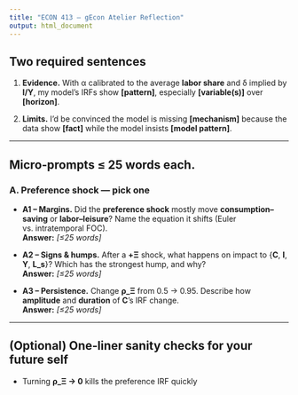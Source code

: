 ```yaml
---
title: "ECON 413 — gEcon Atelier Reflection"
output: html_document
---
```


## Two required sentences

1. **Evidence.** With α calibrated to the average **labor share** and δ implied by **I/Y**, my model’s IRFs show **[pattern]**, especially **[variable(s)]** over **[horizon]**.

2. **Limits.** I’d be convinced the model is missing **[mechanism]** because the data show **[fact]** while the model insists **[model pattern]**.

---

## Micro‑prompts ≤ 25 words each.

### A. Preference shock — pick one
- **A1 – Margins.** Did the **preference shock** mostly move **consumption–saving** or **labor–leisure**? Name the equation it shifts (Euler vs. intratemporal FOC).  
  **Answer:** _[≤25 words]_

- **A2 – Signs & humps.** After a **+Ξ** shock, what happens on impact to {**C**, **I**, **Y**, **L_s**}? Which has the strongest hump, and why?  
  **Answer:** _[≤25 words]_

- **A3 – Persistence.** Change **ρ_Ξ** from 0.5 → 0.95. Describe how **amplitude** and **duration** of **C**’s IRF change.  
  **Answer:** _[≤25 words]_

---

## (Optional) One‑liner sanity checks for your future self
- Turning **ρ_Ξ → 0** kills the preference IRF quickly
